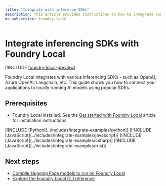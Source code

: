 ```yaml
---
title: "Integrate with inference SDKs"
description: This article provides instructions on how to integrate Foundry Local with common Inferencing SDKs.
ms.subservice: foundry-local
---
```


# Integrate inferencing SDKs with Foundry Local

[!INCLUDE [foundry-local-preview](./../includes/foundry-local-preview)]

Foundry Local integrates with various inferencing SDKs - such as OpenAI, Azure OpenAI, Langchain, etc. This guide shows you how to connect your applications to locally running AI models using popular SDKs.

## Prerequisites

- Foundry Local installed. See the [Get started with Foundry Local](../get-started) article for installation instructions.

<Tab title="Python">
[!INCLUDE [Python](../includes/integrate-examples/python)]
</Tab>
<Tab title="JavaScript">
[!INCLUDE [JavaScript](../includes/integrate-examples/javascript)]
</Tab>
<Tab title="C#">
[!INCLUDE [JavaScript](../includes/integrate-examples/csharp)]
</Tab>
<Tab title="Rust">
[!INCLUDE [JavaScript](../includes/integrate-examples/rust)]
</Tab>

## Next steps

- [Compile Hugging Face models to run on Foundry Local](how-to-compile-hugging-face-models)
- [Explore the Foundry Local CLI reference](../reference/reference-cli)
